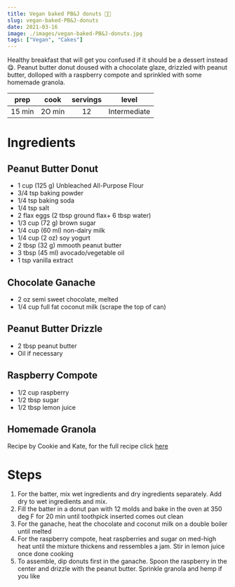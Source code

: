 ```yaml
---
title: Vegan baked PB&J donuts 🍩🥜
slug: vegan-baked-PB&J-donuts
date: 2021-03-16
image: ./images/vegan-baked-PB&J-donuts.jpg
tags: ["Vegan", "Cakes"]
---
```


<StyledParagraph>Healthy breakfast that will get you confused if it should be a dessert instead 😋. Peanut butter donut doused with a chocolate glaze, drizzled with peanut butter, dolloped with a raspberry compote and sprinkled with some homemade granola.</StyledParagraph>

| prep | cook | servings | level |
| :--: | :--: | :------: | :---: |
| 15 min | 2O min |  12   | Intermediate  |

# Ingredients
## Peanut Butter Donut
- <ListItem>1 cup (125 g) Unbleached All-Purpose Flour</ListItem>
- <ListItem>3/4 tsp baking powder</ListItem>
- <ListItem>1/4 tsp baking soda</ListItem>
- <ListItem>1/4 tsp salt</ListItem>
- <ListItem>2 flax eggs (2 tbsp ground flax+ 6 tbsp water)</ListItem>
- <ListItem>1/3 cup (72 g) brown sugar</ListItem>
- <ListItem>1/4 cup (60 ml) non-dairy milk</ListItem>
- <ListItem>1/4 cup (2 oz) soy yogurt</ListItem>
- <ListItem>2 tbsp (32 g) mmooth peanut butter</ListItem>
- <ListItem>3 tbsp (45 ml) avocado/vegetable oil</ListItem>
- <ListItem>1 tsp vanilla extract</ListItem> 

## Chocolate Ganache
- <ListItem>2 oz semi sweet chocolate, melted</ListItem>
- <ListItem>1/4 cup full fat coconut milk (scrape the top of can)</ListItem>

## Peanut Butter Drizzle
- <ListItem>2 tbsp peanut butter</ListItem>
- <ListItem>Oil if necessary</ListItem>

## Raspberry Compote
- <ListItem>1/2 cup raspberry</ListItem>
- <ListItem>1/2 tbsp sugar</ListItem>
- <ListItem>1/2 tbsp lemon juice</ListItem>

## Homemade Granola
Recipe by Cookie and Kate, for the full recipe click <a href="https://cookieandkate.com/healthy-granola-recipe/" target="_blank"  rel="noreferrer noopener">here</a> 

# Steps 

1. For the batter, mix wet ingredients and dry ingredients separately. Add dry to wet ingredients and mix.
2. Fill the batter in a donut pan with 12 molds and bake in the oven at 350 deg F for 20 min until toothpick inserted comes out clean
3. For the ganache, heat the chocolate and coconut milk on a double boiler until melted 
4. For the raspberry compote, heat raspberries and sugar on med-high heat until the mixture thickens and ressembles a jam. Stir in lemon juice once done cooking
5. To assemble, dip donuts first in the ganache. Spoon the raspberry in the center and drizzle with the peanut butter. Sprinkle granola and hemp if you like 